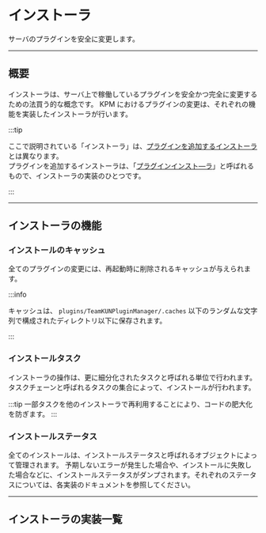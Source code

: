 
# インストーラ

サーバのプラグインを安全に変更します。

---

## 概要

インストーラは、サーバ上で稼働しているプラグインを安全かつ完全に変更するための法買う的な概念です。
KPM におけるプラグインの変更は、それぞれの機能を実装したインストーラが行います。  

:::tip

ここで説明されている「インストーラ」は、[プラグインを追加するインストーラ](plugin-installer)とは異なります。  
プラグインを追加するインストーラは、「[プラグインインスト―ラ]((plugin-installer))」と呼ばれるもので、インストーラの実装のひとつです。

:::

<Since version="v3" />

---

## インストーラの機能

### インストールのキャッシュ

全てのプラグインの変更には、再起動時に削除されるキャッシュが与えられます。  

:::info

キャッシュは、 `plugins/TeamKUNPluginManager/.caches` 以下のランダムな文字列で構成されたディレクトリ以下に保存されます。

:::

### インストールタスク

インストーラの操作は、更に細分化されたタスクと呼ばれる単位で行われます。タスクチェーンと呼ばれるタスクの集合によって、インストールが行われます。

:::tip
一部タスクを他のインストーラで再利用することにより、コードの肥大化を防ぎます。
:::


<Since version="v3" newMode /> 

### インストールステータス

全てのインストールは、インストールステータスと呼ばれるオブジェクトによって管理されます。
予期しないエラーが発生した場合や、インストールに失敗した場合などに、インストールステータスがダンプされます。それぞれのステータスについては、各実装のドキュメントを参照してください。

---

## インストーラの実装一覧

<BelowDocument docId="use-kpm/commands/install" small message=" " />
